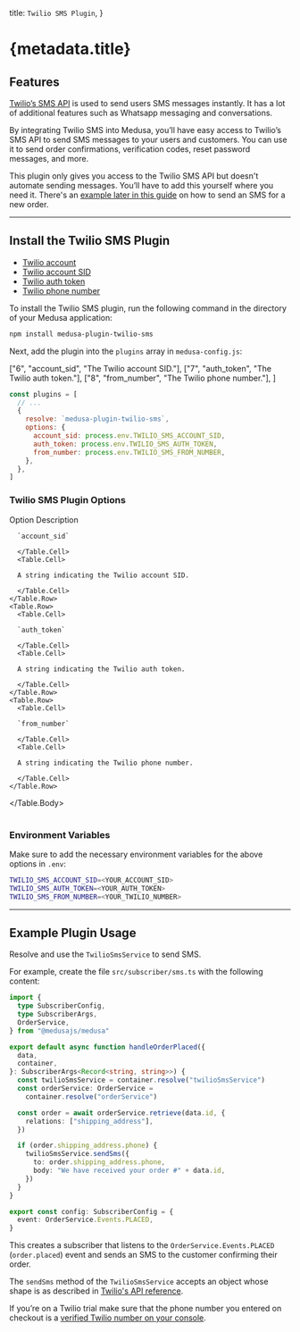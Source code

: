 
  title: `Twilio SMS Plugin`,
}

# {metadata.title}

## Features

[Twilio’s SMS API](https://www.twilio.com/sms) is used to send users SMS messages instantly. It has a lot of additional features such as Whatsapp messaging and conversations.

By integrating Twilio SMS into Medusa, you’ll have easy access to Twilio’s SMS API to send SMS messages to your users and customers. You can use it to send order confirmations, verification codes, reset password messages, and more.

This plugin only gives you access to the Twilio SMS API but doesn't automate sending messages. You’ll have to add this yourself where you need it. There's an [example later in this guide](#example-plugin-usage) on how to send an SMS for a new order.

---

## Install the Twilio SMS Plugin

<Note type="check">

- [Twilio account](https://www.twilio.com/sms)
- [Twilio account SID](https://help.twilio.com/articles/14726256820123-What-is-a-Twilio-Account-SID-and-where-can-I-find-it-)
- [Twilio auth token](https://help.twilio.com/articles/223136027-Auth-Tokens-and-How-to-Change-Them?_gl=1*qv22ht*_ga*OTY3NzYwMDAzLjE2OTE0MjA5MDI.*_ga_RRP8K4M4F3*MTcwOTIwMDA2Ny40LjAuMTcwOTIwMDA2Ny4wLjAuMA..)
- [Twilio phone number](https://help.twilio.com/articles/223135247)

</Note>

To install the Twilio SMS plugin, run the following command in the directory of your Medusa application:

```bash npm2yarn
npm install medusa-plugin-twilio-sms
```

Next, add the plugin into the `plugins` array in `medusa-config.js`:

  ["6", "account_sid", "The Twilio account SID."],
  ["7", "auth_token", "The Twilio auth token."],
  ["8", "from_number", "The Twilio phone number."],
]

```js title="medusa-config.js" highlights={highlights}
const plugins = [
  // ...
  {
    resolve: `medusa-plugin-twilio-sms`,
    options: {
      account_sid: process.env.TWILIO_SMS_ACCOUNT_SID,
      auth_token: process.env.TWILIO_SMS_AUTH_TOKEN,
      from_number: process.env.TWILIO_SMS_FROM_NUMBER,
    },
  },
]
```

### Twilio SMS Plugin Options

<Table>
  <Table.Header>
    <Table.Row>
      <Table.HeaderCell>Option</Table.HeaderCell>
      <Table.HeaderCell>Description</Table.HeaderCell>
    </Table.Row>
  </Table.Header>
  <Table.Body>
    <Table.Row>
      <Table.Cell>
      
      `account_sid`
      
      </Table.Cell>
      <Table.Cell>
      
      A string indicating the Twilio account SID.
      
      </Table.Cell>
    </Table.Row>
    <Table.Row>
      <Table.Cell>
      
      `auth_token`
      
      </Table.Cell>
      <Table.Cell>
      
      A string indicating the Twilio auth token.
      
      </Table.Cell>
    </Table.Row>
    <Table.Row>
      <Table.Cell>
      
      `from_number`
      
      </Table.Cell>
      <Table.Cell>
      
      A string indicating the Twilio phone number.
      
      </Table.Cell>
    </Table.Row>
  </Table.Body>
</Table>

### Environment Variables

Make sure to add the necessary environment variables for the above options in `.env`:

```bash
TWILIO_SMS_ACCOUNT_SID=<YOUR_ACCOUNT_SID>
TWILIO_SMS_AUTH_TOKEN=<YOUR_AUTH_TOKEN>
TWILIO_SMS_FROM_NUMBER=<YOUR_TWILIO_NUMBER>
```

---

## Example Plugin Usage

Resolve and use the `TwilioSmsService` to send SMS.

For example, create the file `src/subscriber/sms.ts` with the following content:

```ts title="src/subscriber/sms.ts"
import {
  type SubscriberConfig,
  type SubscriberArgs,
  OrderService,
} from "@medusajs/medusa"

export default async function handleOrderPlaced({
  data,
  container,
}: SubscriberArgs<Record<string, string>>) {
  const twilioSmsService = container.resolve("twilioSmsService")
  const orderService: OrderService =
    container.resolve("orderService")

  const order = await orderService.retrieve(data.id, {
    relations: ["shipping_address"],
  })

  if (order.shipping_address.phone) {
    twilioSmsService.sendSms({
      to: order.shipping_address.phone,
      body: "We have received your order #" + data.id,
    })
  }
}

export const config: SubscriberConfig = {
  event: OrderService.Events.PLACED,
}
```

This creates a subscriber that listens to the `OrderService.Events.PLACED` (`order.placed`) event and sends an SMS to the customer confirming their order.

The `sendSms` method of the `TwilioSmsService` accepts an object whose shape is as described in [Twilio's API reference](https://www.twilio.com/docs/sms/api/message-resource#create-a-message-resource).

<Note type="warning">

If you’re on a Twilio trial make sure that the phone number you entered on checkout is a [verified Twilio number on your console](https://console.twilio.com/us1/develop/phone-numbers/manage/verified).

</Note>
